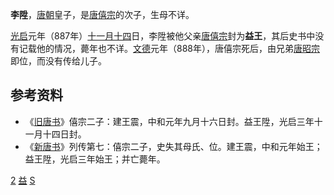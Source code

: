 '''李陞'''，[[唐朝|唐朝]]皇子，是[[唐僖宗|唐僖宗]]的次子，生母不详。

[[光启|光启]]元年（887年）[[十一月十四|十一月十四]]日，李陞被他父亲[[唐僖宗|唐僖宗]]封为'''益王'''，其后史书中没有记载他的情况，薨年也不详。[[文德_(唐朝)|文德]]元年（888年），唐僖宗死后，由兄弟[[唐昭宗|唐昭宗]]即位，而没有传给儿子。
　　
==参考资料==
*《[[旧唐书|旧唐书]]》僖宗二子：建王震，中和元年九月十六日封。益王陞，光启三年十一月十四日封。
*《[[新唐书|新唐书]]》列传第七：僖宗二子，史失其母氏、位。建王震，中和元年始王；益王陞，光启三年始王；并亡薨年。

[[Category:唐僖宗皇子|2]]
[[Category:唐朝宗室国王|益]]
[[Category:李姓|S]]